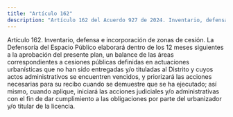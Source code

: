 ```yaml
---
title: "Artículo 162"
description: "Artículo 162 del Acuerdo 927 de 2024. Inventario, defensa e incorporación de zonas de cesión."
---
```


Artículo 162. Inventario, defensa e incorporación de zonas de cesión. La Defensoría del Espacio Público elaborará dentro de los 12 meses siguientes a la aprobación del presente plan, un balance de las áreas correspondientes a cesiones públicas definidas en actuaciones urbanísticas que no han sido entregadas y/o tituladas al Distrito y cuyos actos administrativos se encuentren vencidos, y priorizará las acciones necesarias para su recibo cuando se demuestre que se ha ejecutado; así mismo, cuando aplique, iniciará las acciones judiciales y/o administrativas con el fin de dar cumplimiento a las obligaciones por parte del urbanizador y/o titular de la licencia.